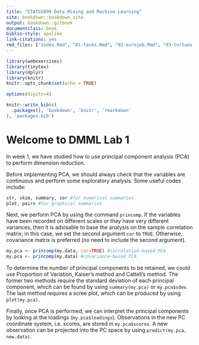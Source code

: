 ```yaml
---
title: "STATS5099 Data Mining and Machine Learning"
site: bookdown::bookdown_site
output: bookdown::gitbook
documentclass: book
biblio-style: apalike
link-citations: yes
rmd_files: ["index.Rmd", "01-tasks.Rmd", "02-eurojob.Rmd", "03-tortues.Rmd"]
---
```


```r
library(webexercises)
library(tinytex)
library(dplyr)
library(knitr)
knitr::opts_chunk$set(echo = TRUE)

options(digits=4)
```


```r
knitr::write_bib(c(
  .packages(), 'bookdown', 'knitr', 'rmarkdown'
), 'packages.bib')
```


# Welcome to DMML Lab 1

In week 1, we have studied how to use principal component analysis (PCA) to perform dimension reduction. 

Before implementing PCA, we should always check that the variables are continuous and perform some exploratory analysis. Some useful codes include:

```r
str, skim, summary, cor #for numerical summaries
plot, pairs #for graphical summaries
```

Next, we perform PCA by using the command `princomp`. If the variables have been recorded on different scales or they have very different variances, then it is advisable to base the analysis on the sample correlation matrix; in this case, we set the second argument `cor` to `TRUE`. Otherwise, covariance matrix is preferred (no need to include the second argument).
```r
my.pca <- princomp(my.data, cor=TRUE) #correlation-based PCA
my.pca <- princomp(my.data) #covariance-based PCA
```

To determine the number of principal components to be retained, we could use Proportion of Variation, Kaiser's method and Cattell's method. The former two methods require the standard deviation of each principal component, which can be found by using `summary(my.pca)` or `my.pca$sdev`. The last method requires a scree plot, which can be produced by using `plot(my.pca)`. 

Finally, once PCA is performed, we can interpret the principal components by looking at the loadings (`my.pca$loadings`). Observations in the new PC coordinate system, i.e. scores, are stored in `my.pca$scores`. A new observation can be projected into the PC space by using `predict(my.pca, new.data)`.
